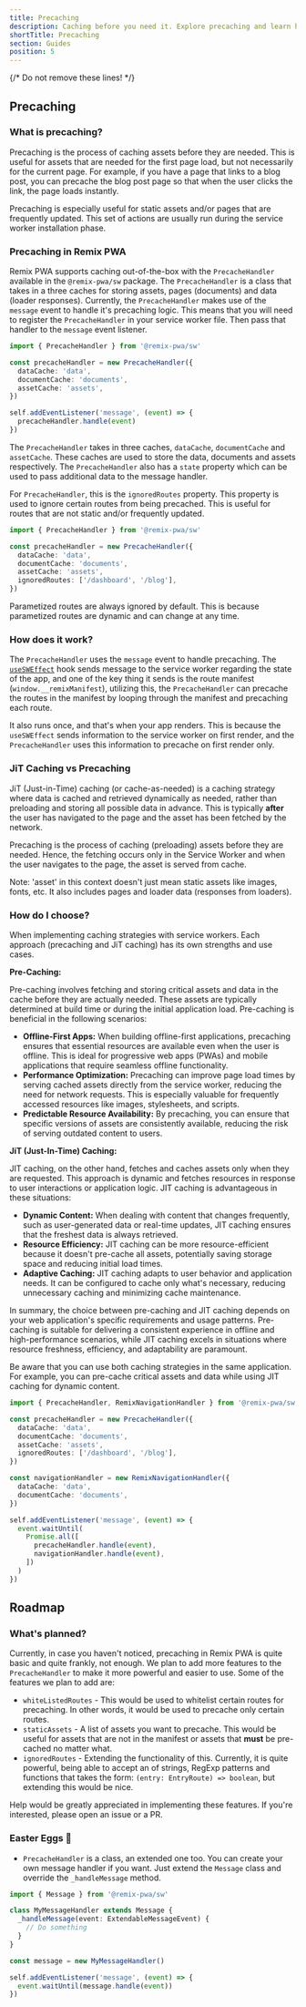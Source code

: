 ```yaml
---
title: Precaching
description: Caching before you need it. Explore precaching and learn how to cache before your users even know they need it.
shortTitle: Precaching
section: Guides
position: 5
---
```


{/* Do not remove these lines! */}

## Precaching

### What is precaching?

Precaching is the process of caching assets before they are needed. This is useful for assets that are needed for the first page load, but not necessarily for the current page. For example,
if you have a page that links to a blog post, you can precache the blog post page so that when the user clicks the link, the page loads instantly.

Precaching is especially useful for static assets and/or pages that are frequently updated. This set of actions are usually run during the service worker installation phase.

### Precaching in Remix PWA

Remix PWA supports caching out-of-the-box with the `PrecacheHandler` available in the `@remix-pwa/sw` package. The `PrecacheHandler` is a class that takes in a three caches for storing
assets, pages (documents) and data (loader responses). Currently, the `PrecacheHandler` makes use of the `message` event to handle it's precaching logic. This means that you will need to
register the `PrecacheHandler` in your service worker file. Then pass that handler to the `message` event listener.

```ts {{ filename:'entry.worker.ts' }}
import { PrecacheHandler } from '@remix-pwa/sw'

const precacheHandler = new PrecacheHandler({
  dataCache: 'data',
  documentCache: 'documents',
  assetCache: 'assets',
})

self.addEventListener('message', (event) => {
  precacheHandler.handle(event)
})
```

The `PrecacheHandler` takes in three caches, `dataCache`, `documentCache` and `assetCache`. These caches are used to store the data, documents and assets respectively. The `PrecacheHandler`
also has a `state` property which can be used to pass additional data to the message handler. 

For `PrecacheHandler`, this is the `ignoredRoutes` property. This property is used to ignore certain routes from being precached. This is useful for routes that are not static and/or
frequently updated. 

```ts {{ filename:'entry.worker.ts' }}
import { PrecacheHandler } from '@remix-pwa/sw'

const precacheHandler = new PrecacheHandler({
  dataCache: 'data',
  documentCache: 'documents',
  assetCache: 'assets',
  ignoredRoutes: ['/dashboard', '/blog'],
})
```

<Info>
Parametized routes are always ignored by default. This is because parametized routes are dynamic and can change at any time.
</Info>

### How does it work?

The `PrecacheHandler` uses the `message` event to handle precaching. The [`useSWEffect`](/docs/use-sw-effect) hook sends message to the service worker regarding the state of the app,
and one of the key thing it sends is the route manifest (`window.__remixManifest`), utilizing this, the `PrecacheHandler` can precache the routes in the manifest by looping through the
manifest and precaching each route.

It also runs once, and that's when your app renders. This is because the `useSWEffect` sends information to the service worker on first render, and the `PrecacheHandler` uses this
information to precache on first render only.

### JiT Caching vs Precaching

JiT (Just-in-Time) caching (or cache-as-needed) is a caching strategy where data is cached and retrieved dynamically as needed, rather than preloading and storing all possible data in advance.
This is typically **after** the user has navigated to the page and the asset has been fetched by the network.

Precaching is the process of caching (preloading) assets before they are needed. Hence, the fetching occurs only in the Service Worker and when the user navigates to the page, 
the asset is served from cache.

<Info>
Note: 'asset' in this context doesn't just mean static assets like images, fonts, etc. It also includes pages and loader data (responses from loaders).
</Info>

### How do I choose?

When implementing caching strategies with service workers. Each approach (precaching and JiT caching) has its own strengths and use cases.

**Pre-Caching:**

Pre-caching involves fetching and storing critical assets and data in the cache before they are actually needed. These assets are typically determined at build time 
or during the initial application load. Pre-caching is beneficial in the following scenarios:

- **Offline-First Apps:** When building offline-first applications, precaching ensures that essential resources are available even when the user is offline. This is ideal for progressive web apps (PWAs) and mobile applications that require seamless offline functionality.
- **Performance Optimization:** Precaching can improve page load times by serving cached assets directly from the service worker, reducing the need for network requests. This is especially valuable for frequently accessed resources like images, stylesheets, and scripts.
- **Predictable Resource Availability:** By precaching, you can ensure that specific versions of assets are consistently available, reducing the risk of serving outdated content to users.

**JiT (Just-In-Time) Caching:**

JIT caching, on the other hand, fetches and caches assets only when they are requested. This approach is dynamic and fetches resources in response to user interactions or application logic. JIT caching is advantageous in these situations:

- **Dynamic Content:** When dealing with content that changes frequently, such as user-generated data or real-time updates, JIT caching ensures that the freshest data is always retrieved.
- **Resource Efficiency:** JIT caching can be more resource-efficient because it doesn't pre-cache all assets, potentially saving storage space and reducing initial load times.
- **Adaptive Caching:** JIT caching adapts to user behavior and application needs. It can be configured to cache only what's necessary, reducing unnecessary caching and minimizing cache maintenance.

In summary, the choice between pre-caching and JIT caching depends on your web application's specific requirements and usage patterns. Pre-caching is suitable for delivering a consistent experience in offline and high-performance scenarios, 
while JIT caching excels in situations where resource freshness, efficiency, and adaptability are paramount.

Be aware that you can use both caching strategies in the same application. For example, you can pre-cache critical assets and data while using JIT caching for dynamic content.

```ts {{ filename:'entry.worker.ts' }}
import { PrecacheHandler, RemixNavigationHandler } from '@remix-pwa/sw'

const precacheHandler = new PrecacheHandler({
  dataCache: 'data',
  documentCache: 'documents',
  assetCache: 'assets',
  ignoredRoutes: ['/dashboard', '/blog'],
})

const navigationHandler = new RemixNavigationHandler({
  dataCache: 'data',
  documentCache: 'documents',
})

self.addEventListener('message', (event) => {
  event.waitUntil(
    Promise.all([
      precacheHandler.handle(event),
      navigationHandler.handle(event),
    ])
  )
})
```

## Roadmap

### What's planned?

Currently, in case you haven't noticed, precaching in Remix PWA is quite basic and quite frankly, not enough. We plan to add more features to the `PrecacheHandler` to make it more
powerful and easier to use. Some of the features we plan to add are:

- `whiteListedRoutes` - This would be used to whitelist certain routes for precaching. In other words, it would be used to precache only certain routes.
- `staticAssets` - A list of assets you want to precache. This would be useful for assets that are not in the manifest or assets that **must** be pre-cached no matter what.
- `ignoredRoutes` - Extending the functionality of this. Currently, it is quite powerful, being able to accept an of strings, RegExp patterns and functions that takes
the form: `(entry: EntryRoute) => boolean`, but extending this would be nice.

<Info>
Help would be greatly appreciated in implementing these features. If you're interested, please open an issue or a PR.
</Info>

### Easter Eggs 🥚

- `PrecacheHandler` is a class, an extended one too. You can create your own message handler if you want. Just extend the `Message` class and override the `_handleMessage` method.

```ts {{ filename:'entry.worker.ts' }}
import { Message } from '@remix-pwa/sw'

class MyMessageHandler extends Message {
  _handleMessage(event: ExtendableMessageEvent) {
    // Do something
  }
}

const message = new MyMessageHandler()

self.addEventListener('message', (event) => {
  event.waitUntil(message.handle(event))
})
```